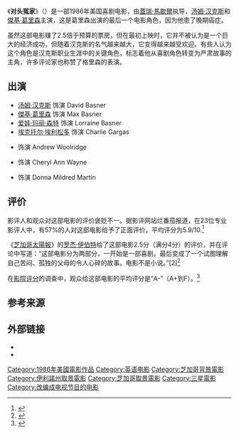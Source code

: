 {{Infobox film
| name           = 对头冤家
| original_name  = Nothing In Common
| image          = 
| caption        =
| director       = [[蓋瑞·馬歇爾|蓋瑞·馬歇爾]]
| producer       = Nick Abdo<br />Alexandra Rose<br />Roger M. Rothstein
| writer         = Rick Podell<br />Michael Preminger|
| starring      = {{Plainlist|
* [[汤姆·汉克斯|汤姆·汉克斯]]
* [[傑基·葛里森|傑基·葛里森]]
* [[爱娃·玛丽·森特|爱娃·玛丽·森特]]
* [[埃克托尔·埃利松多|埃克托尔·埃利松多]]
* {{tsl|en|Barry Corbin||}}
* {{tsl|en|Bess Armstrong||}}
* {{tsl|en|Sela Ward||}}
}}
| music          = {{tsl|en|Patrick Leonard||}}
| cinematography = {{tsl|en|John A. Alonzo||}} 
| editing        = {{tsl|en|Glenn Farr||}}
| studio         = Delphi Films<br />{{tsl|en|Rastar||}}
| distributor    = [[三星影业|三星影业]]
| released       = {{film date|1986|07|30|United States}}
| runtime        = 118分钟
| country        = 美国
| language       = 英语
| budget         = 1200万美元
| gross          = $32,324,557
}}

《'''对头冤家'''》（{{lang-en|Nothing In Common}}）是一部1986年美国喜剧电影，由[[蓋瑞·馬歇爾|蓋瑞·馬歇爾]]执导，[[汤姆·汉克斯|汤姆·汉克斯]]和[[傑基·葛里森|傑基·葛里森]]主演，这是葛里森出演的最后一个电影角色，因为他患了晚期癌症。

虽然这部电影赚了2.5倍于预算的票房，但在最初上映时，它并不被认为是一个巨大的经济成功，但随着汉克斯的名气越来越大，它变得越来越受欢迎。有些人认为这个角色是汉克斯职业生涯中的关键角色，标志着他从喜剧角色转变为严肃故事的主角，许多评论家也称赞了格里森的表演。

== 出演 ==
* [[汤姆·汉克斯|汤姆·汉克斯]] 饰演 David Basner
* [[傑基·葛里森|傑基·葛里森]] 饰演 Max Basner
* [[爱娃·玛丽·森特|爱娃·玛丽·森特]] 饰演 Lorraine Basner
* [[埃克托尔·埃利松多|埃克托尔·埃利松多]] 饰演 Charlie Gargas
* {{tsl|en|Barry Corbin||}} 饰演 Andrew Woolridge
* {{tsl|en|Sela Ward||}} 饰演 Cheryl Ann Wayne
* {{tsl|en|Bess Armstrong||}} 饰演 Donna Mildred Martin

== 评价 ==
影评人和观众对这部电影的评价褒贬不一。据影评网站烂番茄报道，在23位专业影评人中，有57%的人对这部电影给予了正面评价，平均评分为5.9/10.<ref>{{Cite web |url=http://www.rottentomatoes.com/m/nothing_in_common/ |title=Nothing in Common - Rotten Tomatoes |access-date=2020-07-17 |archive-date=2020-10-05 |archive-url=https://web.archive.org/web/20201005042753/https://www.rottentomatoes.com/m/nothing_in_common |dead-url=no }}</ref>

《[[芝加哥太陽報|芝加哥太陽報]]》的[[罗杰·伊伯特|罗杰·伊伯特]]给了这部电影2.5分（满分4分）的评价，并在评论中写道：“这部电影分为两部分，一开始是一部喜剧，最后变成了一个试图理解自己苦闷、孤独的父母的令人心碎的故事。电影不是小说。”[2]<ref>{{cite web|title=Nothing in Common|url=https://www.rogerebert.com/reviews/nothing-in-common-1986|publisher=Roger Ebert|date=1986-07-30|accessdate=2018-04-11|archive-date=2020-11-30|archive-url=https://web.archive.org/web/20201130201435/https://www.rogerebert.com/reviews/nothing-in-common-1986|dead-url=no}}</ref>

在[[影院评分|影院评分]]的调查中，观众给这部电影的平均评分是“A-”（A+到F）。<ref>{{cite web |title=Home - Cinemascore |url=https://www.cinemascore.com/ |website=Cinemascore |accessdate=2019-12-28 |archive-date=2018-01-02 |archive-url=https://web.archive.org/web/20180102130540/https://www.cinemascore.com/ |dead-url=no }}</ref>

== 参考来源 ==
{{reflist}}

== 外部链接 ==
* {{IMDb title}}
* {{douban|1296567}}

[[Category:1986年美國電影作品|Category:1986年美國電影作品]]
[[Category:英语电影|Category:英语电影]]
[[Category:芝加哥背景電影|Category:芝加哥背景電影]]
[[Category:伊利諾州取景電影|Category:伊利諾州取景電影]]
[[Category:芝加哥取景電影|Category:芝加哥取景電影]]
[[Category:三星電影|Category:三星電影]]
[[Category:改编成电视节目的电影|Category:改编成电视节目的电影]]